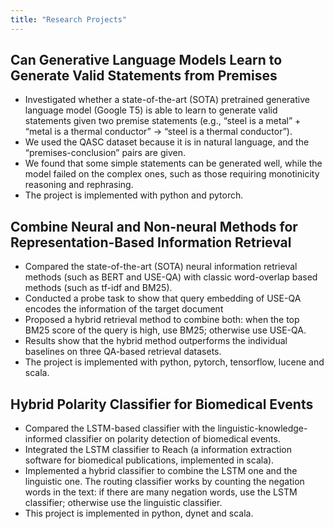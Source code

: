 ```yaml
---
title: "Research Projects"
---
```


<!-- ## Explainable Multi-hop Verbal Reasoning Through Internal Monologue -->
<!-- + Proposed the Explainable Verbal Reasoner (EVR) by extending Allen Newell's General Problem Solver (GPS) with state-of-the-art (SOTA) neural components.  -->
<!-- + The major characteristics of EVR are (1) the method iteratively generates subgoals to reduce the original complex problem into several easy ones and solve them individually; (2) all intermediate steps are expressed in natural language.  -->
<!-- + We tested EVR on AI2's synthetic dataset "RuleTaker" that requires multi-hop reasoning. Results show that our method achieves state-of-the-art performance, while being able to generalize well when simpler/less training data are available.  -->

## Can Generative Language Models Learn to Generate Valid Statements from Premises
+ Investigated whether a state-of-the-art (SOTA) pretrained generative language model (Google T5) is able to learn to generate valid statements given two premise statements (e.g., "steel is a metal" + "metal is a thermal conductor" -> "steel is a thermal conductor").
+ We used the QASC dataset because it is in natural language, and the "premises-conclusion" pairs are given.
+ We found that some simple statements can be generated well, while the model failed on the complex ones, such as those requiring monotinicity reasoning and rephrasing. 
+ The project is implemented with python and pytorch. 

## Combine Neural and Non-neural Methods for Representation-Based Information Retrieval
+ Compared the state-of-the-art (SOTA) neural information retrieval methods (such as BERT and USE-QA) with classic word-overlap based methods (such as tf-idf and BM25).
+ Conducted a probe task to show that query embedding of USE-QA encodes the information of the target document
+ Proposed a hybrid retrieval method to combine both: when the top BM25 score of the query is high, use BM25; otherwise use USE-QA.
+ Results show that the hybrid method outperforms the individual baselines on three QA-based retrieval datasets. 
+ The project is implemented with python, pytorch, tensorflow, lucene and scala. 

## Hybrid Polarity Classifier for Biomedical Events
+ Compared the LSTM-based classifier with the linguistic-knowledge-informed classifier on polarity detection of biomedical events. 
+ Integrated the LSTM classifier to Reach (a information extraction software for biomedical publications, implemented in scala). 
+ Implemented a hybrid classifier to combine the LSTM one and the linguistic one. The routing classifier works by counting the negation words in the text: if there are many negation words, use the LSTM classifier; otherwise use the linguistic classifier. 
+ This project is implemented in python, dynet and scala.
